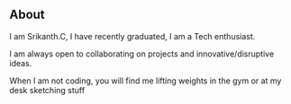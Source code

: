 ## About

I am Srikanth.C, I have recently graduated, I am a Tech enthusiast.

I am always open to collaborating on projects and innovative/disruptive ideas.

When I am not coding, you will find me lifting weights in the gym or at my desk sketching stuff